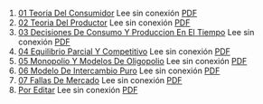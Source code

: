 1. [01 Teoria Del Consumidor](https://achalmaedison.netlify.app/microeconomia/posts/2021-06-28-01-teoria-del-consumidor) Lee sin conexión [PDF](https://achalmaedison.netlify.app/microeconomia/posts/2021-06-28-01-teoria-del-consumidor/index.pdf)
2. [02 Teoria Del Productor](https://achalmaedison.netlify.app/microeconomia/posts/2021-07-05-02-teoria-del-productor) Lee sin conexión [PDF](https://achalmaedison.netlify.app/microeconomia/posts/2021-07-05-02-teoria-del-productor/index.pdf)
3. [03 Decisiones De Consumo Y Produccion En El Tiempo](https://achalmaedison.netlify.app/microeconomia/posts/2021-07-12-03-decisiones-de-consumo-y-produccion-en-el-tiempo) Lee sin conexión [PDF](https://achalmaedison.netlify.app/microeconomia/posts/2021-07-12-03-decisiones-de-consumo-y-produccion-en-el-tiempo/index.pdf)
4. [04 Equilibrio Parcial Y Competitivo](https://achalmaedison.netlify.app/microeconomia/posts/2021-07-19-04-equilibrio-parcial-y-competitivo) Lee sin conexión [PDF](https://achalmaedison.netlify.app/microeconomia/posts/2021-07-19-04-equilibrio-parcial-y-competitivo/index.pdf)
5. [05 Monopolio Y Modelos De Oligopolio](https://achalmaedison.netlify.app/microeconomia/posts/2021-07-26-05-monopolio-y-modelos-de-oligopolio) Lee sin conexión [PDF](https://achalmaedison.netlify.app/microeconomia/posts/2021-07-26-05-monopolio-y-modelos-de-oligopolio/index.pdf)
6. [06 Modelo De Intercambio Puro](https://achalmaedison.netlify.app/microeconomia/posts/2021-08-02-06-modelo-de-intercambio-puro) Lee sin conexión [PDF](https://achalmaedison.netlify.app/microeconomia/posts/2021-08-02-06-modelo-de-intercambio-puro/index.pdf)
7. [07 Fallas De Mercado](https://achalmaedison.netlify.app/microeconomia/posts/2021-08-09-07-fallas-de-mercado) Lee sin conexión [PDF](https://achalmaedison.netlify.app/microeconomia/posts/2021-08-09-07-fallas-de-mercado/index.pdf)
8. [Por Editar](https://achalmaedison.netlify.app/microeconomia/posts/2024-03-31-por-editar) Lee sin conexión [PDF](https://achalmaedison.netlify.app/microeconomia/posts/2024-03-31-por-editar/index.pdf)
